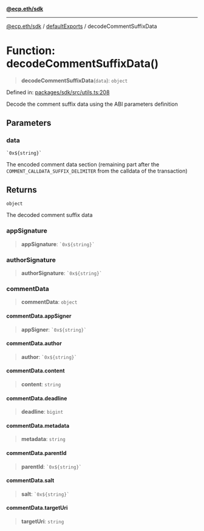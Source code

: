 [**@ecp.eth/sdk**](/sdk-reference/index.mdx)

***

[@ecp.eth/sdk](/sdk-reference/index.mdx) / [defaultExports](/sdk-reference/defaultExports/index.mdx) / decodeCommentSuffixData

# Function: decodeCommentSuffixData()

> **decodeCommentSuffixData**(`data`): `object`

Defined in: [packages/sdk/src/utils.ts:208](https://github.com/ecp-eth/comments-monorepo/blob/main/packages/sdk/src/utils.ts#L208)

Decode the comment suffix data using the ABI parameters definition

## Parameters

### data

`` `0x${string}` ``

The encoded comment data section (remaining part after the `COMMENT_CALLDATA_SUFFIX_DELIMITER` from the calldata of the transaction)

## Returns

`object`

The decoded comment suffix data

### appSignature

> **appSignature**: `` `0x${string}` ``

### authorSignature

> **authorSignature**: `` `0x${string}` ``

### commentData

> **commentData**: `object`

#### commentData.appSigner

> **appSigner**: `` `0x${string}` ``

#### commentData.author

> **author**: `` `0x${string}` ``

#### commentData.content

> **content**: `string`

#### commentData.deadline

> **deadline**: `bigint`

#### commentData.metadata

> **metadata**: `string`

#### commentData.parentId

> **parentId**: `` `0x${string}` ``

#### commentData.salt

> **salt**: `` `0x${string}` ``

#### commentData.targetUri

> **targetUri**: `string`
